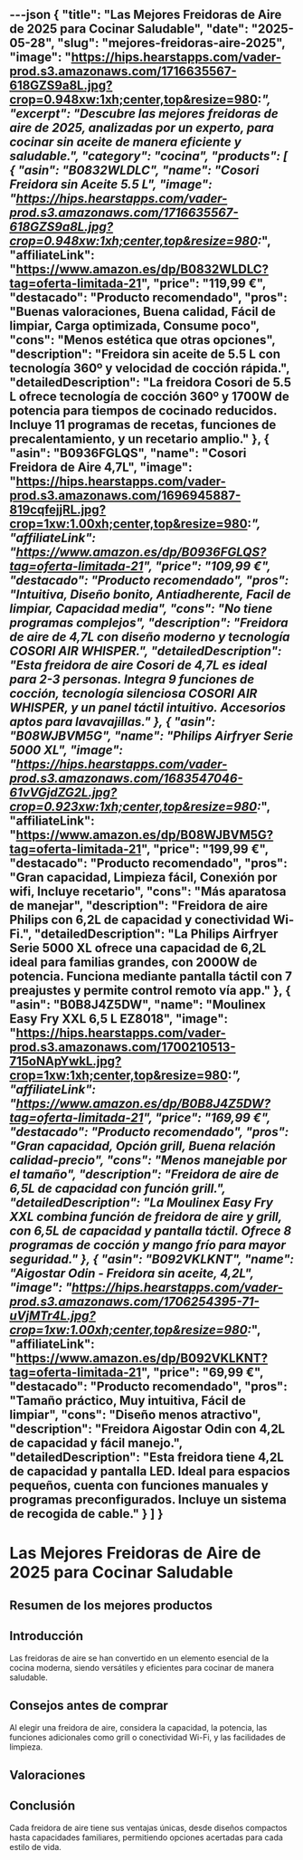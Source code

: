 ---json
{
  "title": "Las Mejores Freidoras de Aire de 2025 para Cocinar Saludable",
  "date": "2025-05-28",
  "slug": "mejores-freidoras-aire-2025",
  "image": "https://hips.hearstapps.com/vader-prod.s3.amazonaws.com/1716635567-618GZS9a8L.jpg?crop=0.948xw:1xh;center,top&resize=980:*",
  "excerpt": "Descubre las mejores freidoras de aire de 2025, analizadas por un experto, para cocinar sin aceite de manera eficiente y saludable.",
  "category": "cocina",
  "products": [
    {
      "asin": "B0832WLDLC",
      "name": "Cosori Freidora sin Aceite 5.5 L",
      "image": "https://hips.hearstapps.com/vader-prod.s3.amazonaws.com/1716635567-618GZS9a8L.jpg?crop=0.948xw:1xh;center,top&resize=980:*",
      "affiliateLink": "https://www.amazon.es/dp/B0832WLDLC?tag=oferta-limitada-21",
      "price": "119,99 €",
      "destacado": "Producto recomendado",
      "pros": "Buenas valoraciones, Buena calidad, Fácil de limpiar, Carga optimizada, Consume poco",
      "cons": "Menos estética que otras opciones",
      "description": "Freidora sin aceite de 5.5 L con tecnología 360º y velocidad de cocción rápida.",
      "detailedDescription": "La freidora Cosori de 5.5 L ofrece tecnología de cocción 360º y 1700W de potencia para tiempos de cocinado reducidos. Incluye 11 programas de recetas, funciones de precalentamiento, y un recetario amplio."
    },
    {
      "asin": "B0936FGLQS",
      "name": "Cosori Freidora de Aire 4,7L",
      "image": "https://hips.hearstapps.com/vader-prod.s3.amazonaws.com/1696945887-819cqfejjRL.jpg?crop=1xw:1.00xh;center,top&resize=980:*",
      "affiliateLink": "https://www.amazon.es/dp/B0936FGLQS?tag=oferta-limitada-21",
      "price": "109,99 €",
      "destacado": "Producto recomendado",
      "pros": "Intuitiva, Diseño bonito, Antiadherente, Facil de limpiar, Capacidad media",
      "cons": "No tiene programas complejos",
      "description": "Freidora de aire de 4,7L con diseño moderno y tecnología COSORI AIR WHISPER.",
      "detailedDescription": "Esta freidora de aire Cosori de 4,7L es ideal para 2-3 personas. Integra 9 funciones de cocción, tecnología silenciosa COSORI AIR WHISPER, y un panel táctil intuitivo. Accesorios aptos para lavavajillas."
    },
    {
      "asin": "B08WJBVM5G",
      "name": "Philips Airfryer Serie 5000 XL",
      "image": "https://hips.hearstapps.com/vader-prod.s3.amazonaws.com/1683547046-61vVGjdZG2L.jpg?crop=0.923xw:1xh;center,top&resize=980:*",
      "affiliateLink": "https://www.amazon.es/dp/B08WJBVM5G?tag=oferta-limitada-21",
      "price": "199,99 €",
      "destacado": "Producto recomendado",
      "pros": "Gran capacidad, Limpieza fácil, Conexión por wifi, Incluye recetario",
      "cons": "Más aparatosa de manejar",
      "description": "Freidora de aire Philips con 6,2L de capacidad y conectividad Wi-Fi.",
      "detailedDescription": "La Philips Airfryer Serie 5000 XL ofrece una capacidad de 6,2L ideal para familias grandes, con 2000W de potencia. Funciona mediante pantalla táctil con 7 preajustes y permite control remoto vía app."
    },
    {
      "asin": "B0B8J4Z5DW",
      "name": "Moulinex Easy Fry XXL 6,5 L EZ8018",
      "image": "https://hips.hearstapps.com/vader-prod.s3.amazonaws.com/1700210513-715oNApYwkL.jpg?crop=1xw:1xh;center,top&resize=980:*",
      "affiliateLink": "https://www.amazon.es/dp/B0B8J4Z5DW?tag=oferta-limitada-21",
      "price": "169,99 €",
      "destacado": "Producto recomendado",
      "pros": "Gran capacidad, Opción grill, Buena relación calidad-precio",
      "cons": "Menos manejable por el tamaño",
      "description": "Freidora de aire de 6,5L de capacidad con función grill.",
      "detailedDescription": "La Moulinex Easy Fry XXL combina función de freidora de aire y grill, con 6,5L de capacidad y pantalla táctil. Ofrece 8 programas de cocción y mango frío para mayor seguridad."
    },
    {
      "asin": "B092VKLKNT",
      "name": "Aigostar Odin - Freidora sin aceite, 4,2L",
      "image": "https://hips.hearstapps.com/vader-prod.s3.amazonaws.com/1706254395-71-uVjMTr4L.jpg?crop=1xw:1.00xh;center,top&resize=980:*",
      "affiliateLink": "https://www.amazon.es/dp/B092VKLKNT?tag=oferta-limitada-21",
      "price": "69,99 €",
      "destacado": "Producto recomendado",
      "pros": "Tamaño práctico, Muy intuitiva, Fácil de limpiar",
      "cons": "Diseño menos atractivo",
      "description": "Freidora Aigostar Odin con 4,2L de capacidad y fácil manejo.",
      "detailedDescription": "Esta freidora tiene 4,2L de capacidad y pantalla LED. Ideal para espacios pequeños, cuenta con funciones manuales y programas preconfigurados. Incluye un sistema de recogida de cable."
    }
  ]
}
---


# Las Mejores Freidoras de Aire de 2025 para Cocinar Saludable

## Resumen de los mejores productos

<ProductRankingTable products={products} />

## Introducción

Las freidoras de aire se han convertido en un elemento esencial de la cocina moderna, siendo versátiles y eficientes para cocinar de manera saludable.

## Consejos antes de comprar

Al elegir una freidora de aire, considera la capacidad, la potencia, las funciones adicionales como grill o conectividad Wi-Fi, y las facilidades de limpieza.

## Valoraciones

<ProductDetailCard product={products[0]} />

<ProductDetailCard product={products[1]} />

<ProductDetailCard product={products[2]} />

<ProductDetailCard product={products[3]} />

<ProductDetailCard product={products[4]} />

## Conclusión

Cada freidora de aire tiene sus ventajas únicas, desde diseños compactos hasta capacidades familiares, permitiendo opciones acertadas para cada estilo de vida.
